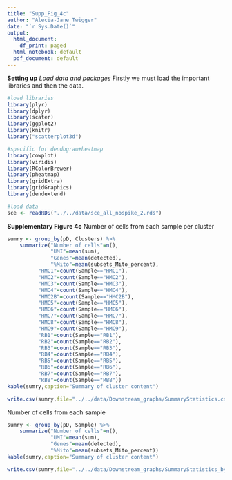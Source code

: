 ```yaml
---
title: "Supp_Fig_4c"
author: "Alecia-Jane Twigger"
date: "`r Sys.Date()`"
output:
  html_document:
    df_print: paged
  html_notebook: default
  pdf_document: default
---
```


**Setting up**
*Load data and packages*
Firstly we must load the important libraries and then the data.
```r
#load libraries
library(plyr)
library(dplyr)
library(scater)
library(ggplot2)
library(knitr)
library("scatterplot3d")

#specific for dendogram+heatmap
library(cowplot)
library(viridis)
library(RColorBrewer)
library(pheatmap)
library(gridExtra)
library(gridGraphics)
library(dendextend)

#load data
sce <- readRDS("../../data/sce_all_nospike_2.rds")
```
**Supplementary Figure 4c**
Number of cells from each sample per cluster
```r
sumry <- group_by(pD, Clusters) %>%
    summarize("Number of cells"=n(),
              "UMI"=mean(sum),
              "Genes"=mean(detected),
              "%Mito"=mean(subsets_Mito_percent),
          "HMC1"=count(Sample=="HMC1"),
          "HMC2"=count(Sample=="HMC2"),
          "HMC3"=count(Sample=="HMC3"),
          "HMC4"=count(Sample=="HMC4"),
          "HMC2B"=count(Sample=="HMC2B"),
          "HMC5"=count(Sample=="HMC5"),
          "HMC6"=count(Sample=="HMC6"),
          "HMC7"=count(Sample=="HMC7"),
          "HMC8"=count(Sample=="HMC8"),
          "HMC9"=count(Sample=="HMC9"),
          "RB1"=count(Sample=="RB1"),
          "RB2"=count(Sample=="RB2"),
          "RB3"=count(Sample=="RB3"),
          "RB4"=count(Sample=="RB4"),
          "RB5"=count(Sample=="RB5"),
          "RB6"=count(Sample=="RB6"),
          "RB7"=count(Sample=="RB7"),
          "RB8"=count(Sample=="RB8"))
kable(sumry,caption="Summary of cluster content")

write.csv(sumry,file="../../data/Downstream_graphs/SummaryStatistics.csv",row.names=FALSE)
```
Number of cells from each sample
```r
sumry <- group_by(pD, Sample) %>%
    summarize("Number of cells"=n(),
              "UMI"=mean(sum),
              "Genes"=mean(detected),
              "%Mito"=mean(subsets_Mito_percent))
kable(sumry,caption="Summary of cluster content")

write.csv(sumry,file="../../data/Downstream_graphs/SummaryStatistics_bySample.csv",row.names=FALSE)
```